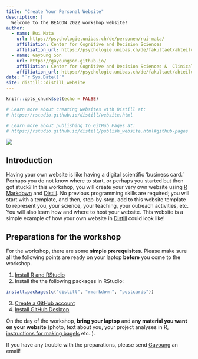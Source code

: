 ```yaml
---
title: "Create Your Personal Website"
description: |
  Welcome to the BEACON 2022 workshop website! 
author:
  - name: Rui Mata
    url: https://psychologie.unibas.ch/de/personen/rui-mata/
    affiliation: Center for Cognitive and Decision Sciences
    affiliation_url: https://psychologie.unibas.ch/de/fakultaet/abteilungen/cognitive-and-decision-sciences-305/
  - name: Gayoung Son
    url: https://gayoungson.github.io/
    affiliation: Center for Cognitive and Decision Sciences &  Clinical Psychology and Neuroscience
    affiliation_url: https://psychologie.unibas.ch/de/fakultaet/abteilungen/cognitive-and-decision-sciences-305/
date: "`r Sys.Date()`"
site: distill::distill_website
---
```


```r
knitr::opts_chunk$set(echo = FALSE)

# Learn more about creating websites with Distill at:
# https://rstudio.github.io/distill/website.html

# Learn more about publishing to GitHub Pages at:
# https://rstudio.github.io/distill/publish_website.html#github-pages

```
![](resources/logos.png)

## Introduction

Having your own website is like having a digital scientific ‘business card.’ Perhaps you do not know where to start, or perhaps you started but then got stuck? In this workshop, you will create your very own website using [R Markdown](https://rmarkdown.rstudio.com/) and [Distill](https://rstudio.github.io/distill/). No previous programming skills are required; you will start with a template, and then, step-by-step, add to this website template to represent you, your science, your teaching, your outreach activities, etc. You will also learn how and where to host your website. This website is a simple example of how your own website in [Distill](https://rstudio.github.io/distill/) could look like!

## Preparations for the workshop
For the workshop, there are some **simple prerequisites**. Please make sure all the following points are ready on your laptop **before** you come to the workshop.

  1. [Install R and RStudio](https://www.rstudio.com/products/rstudio/download/)
  2. Install the the following packages in RStudio:
  
```r
install.packages(c("distill", "rmarkdown", "postcards"))
```  
  
  3. [Create a GitHub account](https://github.com/join)
  4. [Install GitHub Desktop](https://desktop.github.com/)

On the day of the workshop, **bring your laptop** and **any material you want on your website** (photo, text about you, your project analyses in R, [instructions for making bagels](https://stats.andrewheiss.com/bread/bagels.html) etc..).

If you have any trouble with the preparations, please send [Gayoung](mailto:g.son@unibas.ch) an email!

